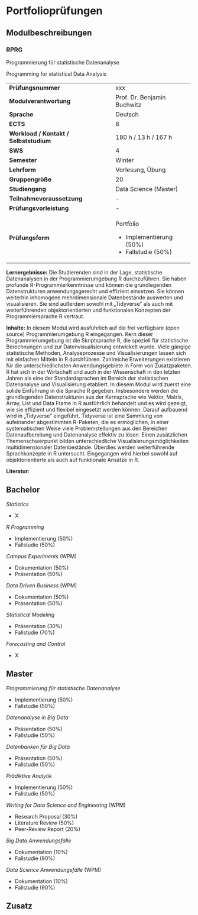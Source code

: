 # Portfolioprüfungen

## Modulbeschreibungen

### RPRG

Programmierung für statistische Datenanalyse

Programming for statistical Data Analysis

+----------------------------------------+-----------------------------+
| **Prüfungsnummer**                     | xxx                         |
+----------------------------------------+-----------------------------+
| **Modulverantwortung**                 | Prof. Dr. Benjamin Buchwitz |
+----------------------------------------+-----------------------------+
| **Sprache**                            | Deutsch                     |
+----------------------------------------+-----------------------------+
| **ECTS**                               | 6                           |
+----------------------------------------+-----------------------------+
| **Workload / Kontakt / Selbststudium** | 180 h / 13 h / 167 h        |
+----------------------------------------+-----------------------------+
| **SWS**                                | 4                           |
+----------------------------------------+-----------------------------+
| **Semester**                           | Winter                      |
+----------------------------------------+-----------------------------+
| **Lehrform**                           | Vorlesung, Übung            |
+----------------------------------------+-----------------------------+
| **Gruppengröße**                       | 20                          |
+----------------------------------------+-----------------------------+
| **Studiengang**                        | Data Science (Master)       |
+----------------------------------------+-----------------------------+
| **Teilnahmevoraussetzung**             | \-                          |
+----------------------------------------+-----------------------------+
| **Prüfungsvorleistung**                | \-                          |
+----------------------------------------+-----------------------------+
| **Prüfungsform**                       | Portfolio                   |
|                                        |                             |
|                                        | -   Implementierung (50%)   |
|                                        | -   Fallstudie (50%)        |
+----------------------------------------+-----------------------------+

**Lernergebnisse:** Die Studierenden sind in der Lage, statistische Datenanalysen in der Programmierumgebung R durchzuführen. Sie haben profunde R-Programmierkenntnisse und können die grundlegenden Datenstrukturen anwendungsgerecht und effizient einsetzen. Sie können weiterhin inhomogene mehrdimensionale Datenbestände auswerten und visualisieren. Sie sind außerdem sowohl mit „Tidyverse" als auch mit weiterführenden objektorientierten und funktionalen Konzepten der Programmiersprache R vertraut.

**Inhalte:** In diesem Modul wird ausführlich auf die frei verfügbare (open source) Programmierumgebung R eingegangen. Kern dieser Programmierumgebung ist die Skriptsprache R, die speziell für statistische Berechnungen und zur Datenvisualisierung entwickelt wurde. Viele gängige statistische Methoden, Analyseprozesse und Visualisierungen lassen sich mit einfachen Mitteln in R durchführen. Zahlreiche Erweiterungen existieren für die unterschiedlichsten Anwendungsgebiete in Form von Zusatzpaketen. R hat sich in der Wirtschaft und auch in der Wissenschaft in den letzten Jahren als eine der Standardsprachen im Bereich der statistischen Datenanalyse und Visualisierung etabliert. In diesem Modul wird zuerst eine solide Einführung in die Sprache R gegeben. Insbesondere werden die grundlegenden Datenstrukturen aus der Kernsprache wie Vektor, Matrix, Array, List und Data Frame in R ausführlich behandelt und es wird gezeigt, wie sie effizient und flexibel eingesetzt werden können. Darauf aufbauend wird in „Tidyverse" eingeführt. Tidyverse ist eine Sammlung von aufeinander abgestimmten R-Paketen, die es ermöglichen, in einer systematischen Weise viele Problemstellungen aus den Bereichen Datenaufbereitung und Datenanalyse effektiv zu lösen. Einen zusätzlichen Themenschwerpunkt bilden unterschiedliche Visualisierungsmöglichkeiten multidimensionaler Datenbestände. Überdies werden weiterführende Sprachkonzepte in R untersucht. Eingegangen wird hierbei sowohl auf objektorientierte als auch auf funktionale Ansätze in R.

**Literatur:**

## Bachelor

*Statistics*

-   X

*R Programming*

-   Implementierung (50%)
-   Fallstudie (50%)

*Campus Experiments* (WPM)

-   Dokumentation (50%)
-   Präsentation (50%)

*Data Driven Business* (WPM)

-   Dokumentation (50%)
-   Präsentation (50%)

*Statistical Modeling*

-   Präsentation (30%)
-   Fallstudie (70%)

*Forecasting and Control*

-   X

## Master

*Programmierung für statistische Datenanalyse*

-   Implementierung (50%)
-   Fallstudie (50%)

*Datenanalyse in Big Data*

-   Präsentation (50%)
-   Fallstudie (50%)

*Datenbanken für Big Data*

-   Präsentation (50%)
-   Fallstudie (50%)

*Prädiktive Analytik*

-   Implementierung (50%)
-   Fallstudie (50%)

*Writing for Data Science and Engineering* (WPM)

-   Research Proposal (30%)
-   Literature Review (50%)
-   Peer-Review Report (20%)

*Big Data Anwendungsfälle*

-   Dokumentation (10%)
-   Fallstudie (90%)

*Data Science Anwendungsfälle* (WPM)

-   Dokumentation (10%)
-   Fallstudie (90%)

## Zusatz
